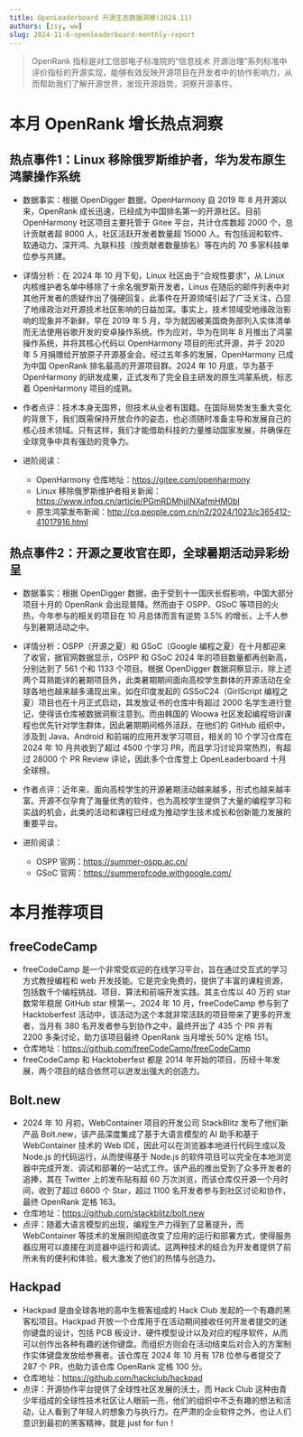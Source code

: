 ```yaml
---
title: OpenLeaderboard 开源生态数据洞察(2024.11)
authors: [zsy, ww]
slug: 2024-11-6-openleaderboard-monthly-report
---
```


> OpenRank 指标是对工信部电子标准院的“信息技术 开源治理”系列标准中评价指标的开源实现，能够有效反映开源项目在开发者中的协作影响力，从而帮助我们了解开源世界，发现开源趋势，洞察开源事件。

# 本月 OpenRank 增长热点洞察

## 热点事件1：Linux 移除俄罗斯维护者，华为发布原生鸿蒙操作系统

- 数据事实：根据 OpenDigger 数据，OpenHarmony 自 2019 年 8 月开源以来，OpenRank 成长迅速，已经成为中国排名第一的开源社区。目前 OpenHarmony 社区项目主要托管于 Gitee 平台，共计仓库数超 2000 个，总计贡献者超 8000 人，社区活跃开发者数量超 15000 人。有包括润和软件、软通动力、深开鸿、九联科技（按贡献者数量排名）等在内的 70 多家科技单位参与共建。

- 详情分析：在 2024 年 10 月下旬，Linux 社区由于“合规性要求”，从 Linux 内核维护者名单中移除了十余名俄罗斯开发者，Linus 在随后的邮件列表中对其他开发者的质疑作出了强硬回复。此事件在开源领域引起了广泛关注，凸显了地缘政治对开源技术社区影响的日益加深。事实上，技术领域受地缘政治影响的现象并不新鲜，早在 2019 年 5 月，华为就因被美国商务部列入实体清单而无法使用谷歌开发的安卓操作系统。作为应对，华为在同年 8 月推出了鸿蒙操作系统，并将其核心代码以 OpenHarmony 项目的形式开源，并于 2020 年 5 月捐赠给开放原子开源基金会。经过五年多的发展，OpenHarmony 已成为中国 OpenRank 排名最高的开源项目群。2024 年 10 月底，华为基于 OpenHarmony 的研发成果，正式发布了完全自主研发的原生鸿蒙系统，标志着 OpenHarmony 项目的成熟。

- 作者点评：技术本身无国界，但技术从业者有国籍。在国际局势发生重大变化的背景下，我们既需保持开放合作的姿态，也必须随时准备主导和发展自己的核心技术领域。只有这样，我们才能借助科技的力量推动国家发展，并确保在全球竞争中具有强劲的竞争力。

- 进阶阅读：
  - OpenHarmony 仓库地址：https://gitee.com/openharmony
  - Linux 移除俄罗斯维护者相关新闻：https://www.infoq.cn/article/PGmRDMhjjINXafmHM0bI
  - 原生鸿蒙发布新闻：http://cq.people.com.cn/n2/2024/1023/c365412-41017916.html

## 热点事件2：开源之夏收官在即，全球暑期活动异彩纷呈

- 数据事实：根据 OpenDigger 数据，由于受到十一国庆长假影响，中国大部分项目十月的 OpenRank 会出现普降。然而由于 OSPP、GSoC 等项目的火热，今年参与的相关的项目在 10 月总体而言有逆势 3.5% 的增长，上千人参与到暑期活动之中。

- 详情分析：OSPP（开源之夏）和 GSoC（Google 编程之夏）在十月都迎来了收官，据官网数据显示，OSPP 和 GSoC 2024 年的项目数量都再创新高，分别达到了 561 个和 1133 个项目。根据 OpenDigger 数据洞察显示，除上述两个耳熟能详的暑期项目外，此类暑期期间面向高校学生群体的开源活动在全球各地也越来越多涌现出来。如在印度发起的 GSSoC24（GirlScript 编程之夏）项目也在十月正式启动，其发放证书的仓库中有超过 2000 名学生进行登记，使得该仓库被数据洞察注意到。而由韩国的 Woowa 社区发起编程培训课程也优先针对学生群体，因此暑期期间格外活跃，在他们的 GitHub 组织中，涉及到 Java、Android 和前端的应用开发学习项目，相关的 10 个学习仓库在 2024 年 10 月共收到了超过 4500 个学习 PR，而且学习讨论异常热烈，有超过 28000 个 PR Review 评论，因此多个仓库登上 OpenLeaderboard 十月全球榜。

- 作者点评：近年来，面向高校学生的开源暑期活动越来越多，形式也越来越丰富。开源不仅孕育了海量优秀的软件，也为高校学生提供了大量的编程学习和实战的机会，此类的活动和课程已经成为推动学生技术成长和创新能力发展的重要平台。

- 进阶阅读：
  - OSPP 官网：https://summer-ospp.ac.cn/
  - GSoC 官网：https://summerofcode.withgoogle.com/

# 本月推荐项目

## freeCodeCamp

- freeCodeCamp 是一个非常受欢迎的在线学习平台，旨在通过交互式的学习方式教授编程和 web 开发技能。它是完全免费的，提供了丰富的课程资源，包括数千个编程挑战、项目、算法和前端开发实践。其主仓库以 40 万的 star 数常年稳居 GitHub star 榜第一。2024 年 10 月，freeCodeCamp 参与到了 Hacktoberfest 活动中，该活动为这个本就非常活跃的项目带来了更多的开发者，当月有 380 名开发者参与到协作之中，最终开出了 435 个 PR 并有 2200 多条讨论，助力该项目最终 OpenRank 当月增长 50% 定格 151。
- 仓库地址：https://github.com/freeCodeCamp/freeCodeCamp
- freeCodeCamp 和 Hacktoberfest 都是 2014 年开始的项目，历经十年发展，两个项目的结合依然可以迸发出强大的创造力。

## Bolt.new

- 2024 年 10 月初，WebContainer 项目的开发公司 StackBlitz 发布了他们新产品 Bolt.new，该产品深度集成了基于大语言模型的 AI 助手和基于 WebContainer 技术的 Web IDE，因此可以在浏览器本地进行代码生成以及 Node.js 的代码运行，从而使得基于 Node.js 的软件项目可以完全在本地浏览器中完成开发、调试和部署的一站式工作。该产品的推出受到了众多开发者的追捧，其在 Twitter 上的发布贴有超 60 万次浏览，而该仓库仅开源一个月时间，收到了超过 6600 个 Star，超过 1100 名开发者参与到社区讨论和协作，最终 OpenRank 定格 163。
- 仓库地址：https://github.com/stackblitz/bolt.new
- 点评：随着大语言模型的出现，编程生产力得到了显著提升，而 WebContainer 等技术的发展则彻底改变了应用的运行和部署方式，使得服务器应用可以直接在浏览器中运行和调试。这两种技术的结合为开发者提供了前所未有的便利和体验，极大激发了他们的热情与创造力。

## Hackpad

- Hackpad 是由全球各地的高中生极客组成的 Hack Club 发起的一个有趣的黑客松项目。Hackpad 开放一个仓库用于在活动期间接收任何开发者提交的迷你键盘的设计，包括 PCB 板设计、硬件模型设计以及对应的程序软件，从而可以创作出各种有趣的迷你键盘。而组织方则会在活动结束后对合入的方案制作实体键盘发放给参赛者。该仓库在 2024 年 10 月有 178 位参与者提交了 287 个 PR，也助力该仓库 OpenRank 定格 100 分。
- 仓库地址：https://github.com/hackclub/hackpad
- 点评：开源协作平台提供了全球性社区发展的沃土，而 Hack Club 这种由青少年组成的全球性技术社区让人眼前一亮，他们的组织中不乏有趣的想法和活动，让人看到了年轻人的想象力与执行力。在严肃的企业软件之外，也让人们意识到最初的黑客精神，就是 just for fun！
